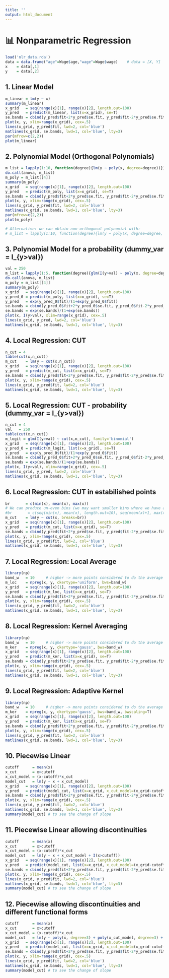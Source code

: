 ```yaml
---
title: ''
output: html_document
---
```


# 📊 **Nonparametric Regression**

```r
load('nlr_data.rda')
data = data.frame("age"=Wage$age,"wage"=Wage$wage)    # data = [X, Y]
x    = data[,1]
y    = data[,2]
```

## **1.** Linear Model
```r
m_linear = lm(y ~ x)
summary(m_linear)
x_grid   = seq(range(x)[1], range(x)[2], length.out=100)
y_pred   = predict(m_linear, list(x=x_grid), se=T)
se.bands = cbind(y_pred$fit+2*y_pred$se.fit, y_pred$fit-2*y_pred$se.fit)
plot(x, y, xlim=range(x_grid), cex=.5)
lines(x_grid, y_pred$fit, lwd=2, col='blue')
matlines(x_grid, se.bands, lwd=1, col='blue', lty=3)
par(mfrow=c(2,2))
plot(m_linear)
```

## **2.** Polynomial Model (Orthogonal Polynomials)
```r
m_list = lapply(1:10, function(degree){lm(y ~ poly(x, degree=degree))})
do.call(anova, m_list)
m_poly = m_list[[4]]
summary(m_poly)
x_grid   = seq(range(x)[1], range(x)[2], length.out=100)
y_pred   = predict(m_poly, list(x=x_grid), se=T)
se.bands = cbind(y_pred$fit+2*y_pred$se.fit, y_pred$fit-2*y_pred$se.fit)
plot(x, y, xlim=range(x_grid), cex=.5)
lines(x_grid, y_pred$fit, lwd=2, col='blue')
matlines(x_grid, se.bands, lwd=1, col='blue', lty=3)
par(mfrow=c(2,2))
plot(m_poly)

# Alternative: we can obtain non-orthogonal polynomial with:
# m_list = lapply(1:10, function(degree){lm(y ~ poly(x, degree=degree, raw=T))})
```

## **3.** Polynomial Model for a probability (dummy_var = I_{y>val})
```r
val = 250
m_list = lapply(1:5, function(degree){glm(I(y>val) ~ poly(x, degree=degree), family='binomial')})
do.call(anova, m_list)
m_poly = m_list[[4]]
summary(m_poly)
x_grid   = seq(range(x)[1], range(x)[2], length.out=100)
y_pred_0 = predict(m_poly, list(x=x_grid), se=T)
y_pred   = exp(y_pred_0$fit)/(1+exp(y_pred_0$fit))
se.bands = cbind(y_pred_0$fit+2*y_pred_0$se.fit, y_pred_0$fit-2*y_pred_0$se.fit)
se.bands = exp(se.bands)/(1+exp(se.bands))
plot(x, I(y>val), xlim=range(x_grid), cex=.5)
lines(x_grid, y_pred, lwd=2, col='blue')
matlines(x_grid, se.bands, lwd=1, col='blue', lty=3)
```

## **4.** Local Regression: CUT
```r
n_cut = 4
table(cut(x,n_cut))
m_cut    = lm(y ~ cut(x,n_cut))
x_grid   = seq(range(x)[1], range(x)[2], length.out=100)
y_pred   = predict(m_cut, list(x=x_grid), se=T)
se.bands = cbind(y_pred$fit+2*y_pred$se.fit, y_pred$fit-2*y_pred$se.fit)
plot(x, y, xlim=range(x_grid), cex=.5)
lines(x_grid, y_pred$fit, lwd=2, col='blue')
matlines(x_grid, se.bands, lwd=1, col='blue', lty=3)
```

## **5.** Local Regression: CUT - probability (dummy_var = I_{y>val})
```r
n_cut = 4
val   = 250
table(cut(x,n_cut))
m_logit = glm(I(y>val) ~ cut(x,n_cut), family='binomial')
x_grid   = seq(range(x)[1], range(x)[2], length.out=100)
y_pred_0 = predict(m_logit, list(x=x_grid), se=T)
y_pred   = exp(y_pred_0$fit)/(1+exp(y_pred_0$fit))
se.bands = cbind(y_pred_0$fit+2*y_pred_0$se.fit, y_pred_0$fit-2*y_pred_0$se.fit)
se.bands = exp(se.bands)/(1+exp(se.bands))
plot(x, I(y>val), xlim=range(x_grid), cex=.5)
lines(x_grid, y_pred, lwd=2, col='blue')
matlines(x_grid, se.bands, lwd=1, col='blue', lty=3)
```

## **6.** Local Regression: CUT in estabilished points
```r
br       = c(min(x), mean(x), max(x))
# We can produce un-even bins (we may want smaller bins where we have a lot of data)
#br       = c(seq(min(x), mean(x), length.out=10), seq(mean(x)+1, max(x), length.out=20))
m_cut    = lm(y ~ cut(x, breaks=br))
x_grid   = seq(range(x)[1], range(x)[2], length.out=100)
y_pred   = predict(m_cut, list(x=x_grid), se=T)
se.bands = cbind(y_pred$fit+2*y_pred$se.fit, y_pred$fit-2*y_pred$se.fit)
plot(x, y, xlim=range(x_grid), cex=.5)
lines(x_grid, y_pred$fit, lwd=2, col='blue')
matlines(x_grid, se.bands, lwd=1, col='blue', lty=3)
```

## **7.** Local Regression: Local Average
```r
library(np)
band_w   = 10     # higher -> more points considered to do the average
m_loc    = npreg(x, y, ckertype='uniform', bws=band_w)
x_grid   = seq(range(x)[1], range(x)[2], length.out=100)
y_pred   = predict(m_loc, list(x=x_grid), se=T)
se.bands = cbind(y_pred$fit+2*y_pred$se.fit, y_pred$fit-2*y_pred$se.fit)
plot(x, y, xlim=range(x_grid), cex=.5)
lines(x_grid, y_pred$fit, lwd=2, col='blue')
matlines(x_grid, se.bands, lwd=1, col='blue', lty=3)
```

## **8.** Local Regression: Kernel Averaging
```r
library(np)
band_w   = 10     # higher -> more points considered to do the average
m_ker    = npreg(x, y, ckertype='gauss', bws=band_w)
x_grid   = seq(range(x)[1], range(x)[2], length.out=100)
y_pred   = predict(m_ker, list(x=x_grid), se=T)
se.bands = cbind(y_pred$fit+2*y_pred$se.fit, y_pred$fit-2*y_pred$se.fit)
plot(x, y, xlim=range(x_grid), cex=.5)
lines(x_grid, y_pred$fit, lwd=2, col='blue')
matlines(x_grid, se.bands, lwd=1, col='blue', lty=3)
```

## **9.** Local Regression: Adaptive Kernel
```r
library(np)
band_w   = 10     # higher -> more points considered to do the average
m_ker    = npreg(x, y, ckertype='gauss', bws=band_w, bwscaling=T)
x_grid   = seq(range(x)[1], range(x)[2], length.out=100)
y_pred   = predict(m_ker, list(x=x_grid), se=T)
se.bands = cbind(y_pred$fit+2*y_pred$se.fit, y_pred$fit-2*y_pred$se.fit)
plot(x, y, xlim=range(x_grid), cex=.5)
lines(x_grid, y_pred$fit, lwd=2, col='blue')
matlines(x_grid, se.bands, lwd=1, col='blue', lty=3)
```

## **10.** Piecewise Linear
```r
cutoff      = mean(x)
x_cut       = x>cutoff
x_cut_model = (x-cutoff)*x_cut
model_cut   = lm(y ~ x + x_cut_model)
x_grid   = seq(range(x)[1], range(x)[2], length.out=100)
y_pred   = predict(model_cut, list(x=x_grid, x_cut_model=(x_grid-cutoff)*(x_grid>cutoff)), se=T)
se.bands = cbind(y_pred$fit+2*y_pred$se.fit, y_pred$fit-2*y_pred$se.fit)
plot(x, y, xlim=range(x_grid), cex=.5)
lines(x_grid, y_pred$fit, lwd=2, col='blue')
matlines(x_grid, se.bands, lwd=1, col='blue', lty=3)
summary(model_cut) # to see the change of slope
```

## **11.** Piecewise Linear allowing discontinuities
```r
cutoff      = mean(x)
x_cut       = x>cutoff
x_cut_model = (x-cutoff)*x_cut
model_cut   = lm(y ~ x + x_cut_model + I(x>cutoff))
x_grid   = seq(range(x)[1], range(x)[2], length.out=100)
y_pred   = predict(model_cut, list(x=x_grid, x_cut_model=(x_grid-cutoff)*(x_grid>cutoff)), se=T)
se.bands = cbind(y_pred$fit+2*y_pred$se.fit, y_pred$fit-2*y_pred$se.fit)
plot(x, y, xlim=range(x_grid), cex=.5)
lines(x_grid, y_pred$fit, lwd=2, col='blue')
matlines(x_grid, se.bands, lwd=1, col='blue', lty=3)
summary(model_cut) # to see the change of slope
```

## **12.** Piecewise allowing discontinuities and different functional forms
```r
cutoff      = mean(x)
x_cut       = x>cutoff
x_cut_model = (x-cutoff)*x_cut
model_cut   = lm(y ~ poly(x, degree=3) + poly(x_cut_model, degree=3) + I(x>cutoff))
x_grid   = seq(range(x)[1], range(x)[2], length.out=100)
y_pred   = predict(model_cut, list(x=x_grid, x_cut_model=(x_grid-cutoff)*(x_grid>cutoff)), se=T)
se.bands = cbind(y_pred$fit+2*y_pred$se.fit, y_pred$fit-2*y_pred$se.fit)
plot(x, y, xlim=range(x_grid), cex=.5)
lines(x_grid, y_pred$fit, lwd=2, col='blue')
matlines(x_grid, se.bands, lwd=1, col='blue', lty=3)
summary(model_cut) # to see the change of slope
```
